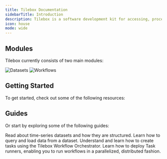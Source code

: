 ```yaml
---
title: Tilebox Documentation
sidebarTitle: Introduction
description: Tilebox is a software development kit for accessing, processing and distributing remote sensing satellite data, from raw data to insight. It bridges the gap between the types of software scientists, data scientists and engineers write, and backend systems that software engineers write.
icon: house
mode: wide
---
```



## Modules

Tilebox currently consists of two main modules:

<CardGroup cols={3}>
  <HeroCard
    title="Datasets"
    description="A data access module with upstream integrations to space service providers that gives instant data access to scientists through high performance APIs and an intuitive Python client"
    href="/datasets/introduction"
  >
    <img src="/assets/tilebox-datasets-hero.svg" alt="Datasets" />
  </HeroCard>
  <HeroCard
    title="Workflows"
    description="A parallel processing engine that allows the intuitive creation of dynamic tasks that can be parallelized out of the box and executed across compute environments – on-premise as well as in auto-scaling clusters in public clouds"
    href="/workflows/introduction"
  >
    <img src="/assets/tilebox-workflows-hero.svg" alt="Workflows" />
  </HeroCard>
</CardGroup>

## Getting Started

To get started, check out some of the following resources:

<CardGroup cols={3}>
  <Card
    title="Tilebox Console"
    icon="terminal"
    href="/console"
    horizontal
  />
  <Card
    title="Create an API Key"
    icon="key"
    href="/authentication"
    horizontal
  />
  <Card
    title="Quickstart"
    icon="rocket"
    href="/quickstart"
    horizontal
  />
</CardGroup>

## Guides

Or start by exploring some of the following guides:

<CardGroup cols={2}>
  <Card
    title="Timeseries Datasets"
    icon="database"
    href="/datasets/introduction"
  >
    Read about time-series datasets and how they are structured.
  </Card>
  <Card
    title="Loading Data"
    icon="download"
    href="/datasets/loading-data"
  >
    Learn how to query and load data from a dataset.
  </Card>
  <Card
    title="Create Tasks"
    icon="laptop-code"
    href="/workflows/tasks"
  >
    Understand and learn how to create tasks using the Tilebox Workflow Orchestrator.
  </Card>
  <Card
    title="Setting up Task Runners"
    icon="network-wired"
    href="/workflows/task-runners">
    Learn how to deploy Task runners, enabling you to run workflows in a parallelized, distributed fashion.
  </Card>
</CardGroup>


